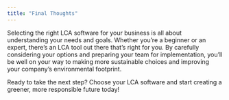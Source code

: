 ```yaml
---
title: "Final Thoughts"
---
```


Selecting the right LCA software for your business is all about understanding your needs and goals. Whether you’re a beginner or an expert, there’s an LCA tool out there that’s right for you. By carefully considering your options and preparing your team for implementation, you’ll be well on your way to making more sustainable choices and improving your company’s environmental footprint.

Ready to take the next step? Choose your LCA software and start creating a greener, more responsible future today\!